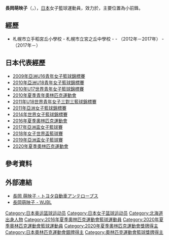 {{Infobox basketball biography
| name         = 長岡萌映子
| image        = Moeko Nagaoka (cropped).jpg
| alt          =  
| caption      = 
| number       = 2
| team         = 豐田汽車羚羊
| position     = 小前鋒
| birth_date   = {{birth date and age|1993|12|29|df=y}} 
| birth_place  = {{JPN}}[[北海道|北海道]][[浦河郡|浦河郡]][[浦河町|浦河町]]
| nationality  = {{JPN}} 
| height_m     = 1.82
| weight_kg    = 75
| death_date   = 
| death_place  =  
| highschool   = {{link-ja|札幌山之手高等學校|札幌山の手高等学校}}
| college      = 
| career_start = 2012年 
| career_end   = 
| teams        = {{link-ja|富士通紅浪|富士通レッドウェーブ}}（2012－2017）<br />{{link-ja|豐田汽車羚羊|トヨタ自動車アンテロープス}}（2017－）
| coach        =  
| highlights   = {{link-ja|全日本綜合籃球選手權大會|全日本総合バスケットボール選手権大会}}最佳陣容（2013）<br />[[日本女子籃球聯盟|W聯盟]]最佳新人（2012-13）<br />女子亞洲盃籃球賽最佳陣容（2017）
| medaltemplates =
{{MedalSport | 女子[[籃球|籃球]] }}
{{MedalCountry | {{JPN}} }}
{{MedalCompetition | [[奧林匹克運動會|奧林匹克運動會]] }}
{{MedalSilver | [[2020年夏季奧林匹克運動會|2020年 東京]] | [[2020年夏季奧林匹克運動會女子籃球比賽|女子籃球]] }}
{{MedalCompetition | [[女子亞洲盃籃球賽|女子亞洲盃籃球賽]] }}
{{MedalGold | [[2017年亞洲盃女子籃球賽|2017年 班加羅爾]] | 女子籃球 }}
{{MedalGold | [[2019年亞洲盃女子籃球賽|2019年 班加羅爾]] | 女子籃球 }}
{{MedalBronze | [[2011年亞洲女子籃球錦標賽|2011年 大村]] | 女子籃球 }}
{{MedalCompetition | [[亞洲U18青年女子籃球錦標賽|亞洲U18青年女子籃球錦標賽]] }}
{{MedalSilver | [[2010年亞洲U18青年女子籃球錦標賽|2010年 素叻他尼]] | 女子籃球 }}
{{MedalCompetition | [[亞洲U16青年女子籃球錦標賽|亞洲U16青年女子籃球錦標賽]] }}
{{MedalSilver | [[2009年亞洲U16青年女子籃球錦標賽|2009年 浦那]] | 女子籃球 }}
{{MedalCompetition | [[U18世界青年女子三對三籃球錦標賽|U18世界青年女子三對三籃球錦標賽]] }}
{{MedalBronze | [[2011年U18世界青年女子三對三籃球錦標賽|2011年 里米尼]] | 女子籃球 }}
}}
{{japanese|japanese=長岡 萌映子|kana=ながおか もえこ|romaji=Nagaoka Moeko}}
'''長岡萌映子'''（{{jpn|j=長岡 萌映子|hg=ながおか もえこ|rm=Nagaoka Moeko}}，{{bd|1993年|12月29日|catIdx=Nagaoka, Moeko}}），[[日本|日本]]女子籃球運動員，效力於{{link-ja|豐田汽車羚羊|トヨタ自動車アンテロープス}}，主要位置為小前鋒。

== 經歷 ==
* 札幌市立手稻宮丘小學校 - 札幌市立宮之丘中學校 - {{link-ja|札幌山之手高等學校|札幌山の手高等学校}} - {{link-ja|富士通紅浪|富士通レッドウェーブ}}（2012年－2017年） - {{link-ja|豐田汽車羚羊|トヨタ自動車アンテロープス}}（2017年－）

== 日本代表經歷 ==
* [[2009年亞洲U16青年女子籃球錦標賽|2009年亞洲U16青年女子籃球錦標賽]]
* [[2010年亞洲U18青年女子籃球錦標賽|2010年亞洲U18青年女子籃球錦標賽]]
* [[2010年U17世界青年女子籃球錦標賽|2010年U17世界青年女子籃球錦標賽]]
* [[2010年夏季青年奧林匹克運動會|2010年夏季青年奧林匹克運動會]]
* [[2011年U18世界青年女子三對三籃球錦標賽|2011年U18世界青年女子三對三籃球錦標賽]]
* [[2011年亞洲女子籃球錦標賽|2011年亞洲女子籃球錦標賽]]
* [[2014年世界女子籃球錦標賽|2014年世界女子籃球錦標賽]]
* [[2016年夏季奧林匹克運動會|2016年夏季奧林匹克運動會]]
* [[2017年亞洲盃女子籃球賽|2017年亞洲盃女子籃球賽]]
* [[2018年女子世界盃籃球賽|2018年女子世界盃籃球賽]]
* [[2019年亞洲盃女子籃球賽|2019年亞洲盃女子籃球賽]]
* [[2020年夏季奧林匹克運動會|2020年夏季奧林匹克運動會]]

== 參考資料 ==
{{reflist}}

== 外部連結 ==
* [http://sports.gazoo.com/antelopes/member/nagaoka.html 長岡 萌映子 - トヨタ自動車アンテロープス] {{ja icon}}
* [http://www.wjbl.org/player/?rs=419&pi=1086 長岡萌映子 - WJBL] {{Wayback|url=http://www.wjbl.org/player/?rs=419&pi=1086 |date=20190710175652 }} {{ja icon}}

{{2014年女篮世锦赛日本队阵容}}
{{2016年夏季奧運會日本國家女子籃球隊}}
{{2018年女篮世界杯日本队阵容}}
{{2020年夏季奧運會日本女子籃球陣容}}

{{Authority control}}
{{DEFAULTSORT:Nagaoka, Moeko}}
[[Category:日本奥运篮球运动员|Category:日本奥运篮球运动员]]
[[Category:日本女子篮球运动员|Category:日本女子篮球运动员]]
[[Category:北海道出身人物|Category:北海道出身人物]]
[[Category:2016年夏季奧林匹克運動會籃球運動員|Category:2016年夏季奧林匹克運動會籃球運動員]]
[[Category:2020年夏季奧林匹克運動會籃球運動員|Category:2020年夏季奧林匹克運動會籃球運動員]]
[[Category:2020年夏季奧林匹克運動會獎牌得主|Category:2020年夏季奧林匹克運動會獎牌得主]]
[[Category:日本奧林匹克運動會銀牌得主|Category:日本奧林匹克運動會銀牌得主]]
[[Category:奧林匹克運動會籃球獎牌得主|Category:奧林匹克運動會籃球獎牌得主]]